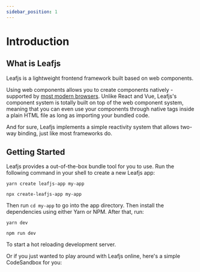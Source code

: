 ```yaml
---
sidebar_position: 1
---
```



# Introduction

## What is Leafjs

Leafjs is a lightweight frontend framework built based on web components.

Using web components allows you to create components natively - supported by [most modern browsers](https://caniuse.com/?search=web%20components). Unlike React and Vue, Leafjs's component system is totally built on top of the web component system, meaning that you can even use your components through native tags inside a plain HTML file as long as importing your bundled code.

And for sure, Leafjs implements a simple reactivity system that allows two-way binding, just like most frameworks do.

## Getting Started

Leafjs provides a out-of-the-box bundle tool for you to use. Run the following command in your shell to create a new Leafjs app:

<Tabs>
  <TabItem value="yarn" label="Yarn" default>

    yarn create leafjs-app my-app

  </TabItem>
  <TabItem value="npx" label="NPX">

    npx create-leafjs-app my-app

  </TabItem>
</Tabs>

Then run `cd my-app` to go into the app directory. Then install the dependencies using either Yarn or NPM. After that, run:


<Tabs>
  <TabItem value="yarn" label="Yarn" default>

    yarn dev

  </TabItem>
  <TabItem value="npm" label="NPM">

    npm run dev

  </TabItem>
</Tabs>

To start a hot reloading development server.

Or if you just wanted to play around with Leafjs online, here's a simple CodeSandbox for you:

<Playground src="https://codesandbox.io/embed/zen-kapitsa-3lrwr5?fontsize=14&hidenavigation=1&theme=dark" />
